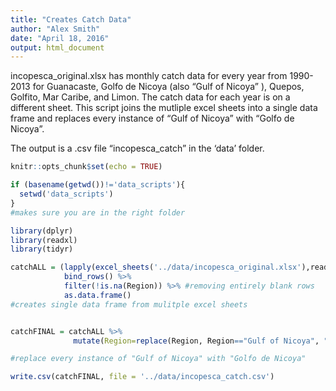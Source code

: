 ```yaml
---
title: "Creates Catch Data"
author: "Alex Smith"
date: "April 18, 2016"
output: html_document
---
```


incopesca_original.xlsx has monthly catch data for every year from 1990-2013 for Guanacaste, Golfo de Nicoya (also "Gulf of Nicoya" ), Quepos, Golfito, Mar Caribe, and Limon. The catch data for each year is on a different sheet. This script joins the mutliple excel sheets into a single data frame and replaces every instance of "Gulf of Nicoya" with "Golfo de Nicoya". 

The output is a .csv file "incopesca_catch" in the 'data' folder. 


```r
knitr::opts_chunk$set(echo = TRUE)

if (basename(getwd())!='data_scripts'){
  setwd('data_scripts')
}
#makes sure you are in the right folder

library(dplyr)
library(readxl) 
library(tidyr)
```

```r

catchALL = (lapply(excel_sheets('../data/incopesca_original.xlsx'),read_excel, path='../data/incopesca_original.xlsx' )) %>%
            bind_rows() %>%
            filter(!is.na(Region)) %>% #removing entirely blank rows
            as.data.frame()
#creates single data frame from mulitple excel sheets


catchFINAL = catchALL %>%
              mutate(Region=replace(Region, Region=="Gulf of Nicoya", "Golfo de Nicoya"))

#replace every instance of "Gulf of Nicoya" with "Golfo de Nicoya"

```

```r

write.csv(catchFINAL, file = '../data/incopesca_catch.csv')

```


